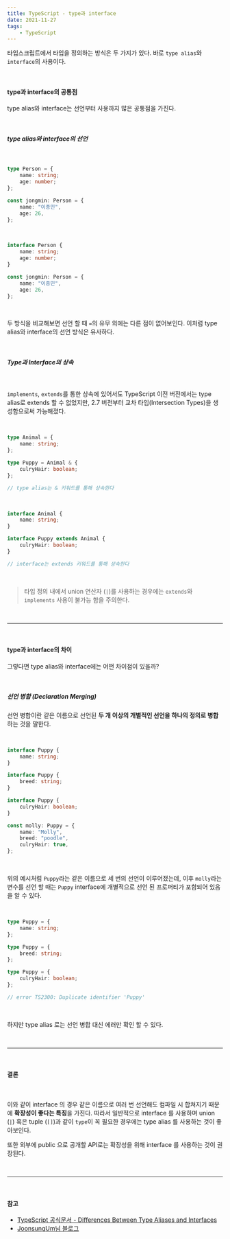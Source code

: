 ```yaml
---
title: TypeScript - type과 interface
date: 2021-11-27
tags:
    - TypeScript
---
```


타입스크립트에서 타입을 정의하는 방식은 두 가지가 있다. 바로 `type alias`와 `interface`의 사용이다.

<br />

#### type과 interface의 공통점

type alias와 interface는 선언부터 사용까지 많은 공통점을 가진다.

<br />

##### type alias와 interface의 선언

<br />

```ts
type Person = {
	name: string;
	age: number;
};

const jongmin: Person = {
	name: "이종민",
	age: 26,
};
```

<br />

```ts
interface Person {
	name: string;
	age: number;
}

const jongmin: Person = {
	name: "이종민",
	age: 26,
};
```

<br />

두 방식을 비교해보면 선언 할 때 `=`의 유무 외에는 다른 점이 없어보인다. 이처럼 type alias와 interface의 선언 방식은 유사하다.

<br />

##### Type과 Interface의 상속

<br />

`implements`, `extends`를 통한 상속에 있어서도 TypeScript 이전 버전에서는 type alias로 extends 할 수 없었지만, 2.7 버전부터 교차 타입(Intersection Types)을 생성함으로써 가능해졌다.

<br />

```ts
type Animal = {
	name: string;
};

type Puppy = Animal & {
	culryHair: boolean;
};

// type alias는 & 키워드를 통해 상속한다
```

<br />

```ts
interface Animal {
	name: string;
}

interface Puppy extends Animal {
	culryHair: boolean;
}

// interface는 extends 키워드를 통해 상속한다
```

<br />

> 타입 정의 내에서 union 연산자 (`|`)를 사용하는 경우에는 `extends`와 `implements` 사용이 불가능 함을 주의한다.

<br />

---

<br />

#### type과 interface의 차이

그렇다면 type alias와 interface에는 어떤 차이점이 있을까?

<br />

##### 선언 병합 (Declaration Merging)

선언 병합이란 같은 이름으로 선언된 **두 개 이상의 개별적인 선언을 하나의 정의로 병합**하는 것을 말한다.

<br />

```ts
interface Puppy {
	name: string;
}

interface Puppy {
	breed: string;
}

interface Puppy {
	culryHair: boolean;
}

const molly: Puppy = {
	name: "Molly",
	breed: "poodle",
	culryHair: true,
};
```

<br />

위의 예시처럼 `Puppy`라는 같은 이름으로 세 번의 선언이 이루어졌는데, 이후 `molly`라는 변수를 선언 할 때는 `Puppy` interface에 개별적으로 선언 된 프로퍼티가 포함되어 있음을 알 수 있다.

<br />

```ts
type Puppy = {
	name: string;
};

type Puppy = {
	breed: string;
};

type Puppy = {
	culryHair: boolean;
};

// error TS2300: Duplicate identifier 'Puppy'
```

<br />

하지만 type alias 로는 선언 병합 대신 에러만 확인 할 수 있다.

<br />

---

<br />

#### 결론

<br />

이와 같이 interface 의 경우 같은 이름으로 여러 번 선언해도 컴파일 시 합쳐지기 때문에 **확장성이 좋다는 특징**을 가진다. 따라서 일반적으로 interface 를 사용하며 union (`|`) 혹은 tuple (`[]`)과 같이 `type`이 꼭 필요한 경우에는 type alias 를 사용하는 것이 좋아보인다. <br/>

또한 외부에 public 으로 공개할 API로는 확장성을 위해 interface 를 사용하는 것이 권장된다.

<br />

---

<br />

#### 참고

-   [TypeScript 공식문서 - Differences Between Type Aliases and Interfaces](https://www.typescriptlang.org/docs/handbook/2/everyday-types.html#differences-between-type-aliases-and-interfaces)
-   [JoonsungUm님 블로그](https://joonsungum.github.io/post/2019-02-25-typescript-interface-and-type-alias/)

<br />
